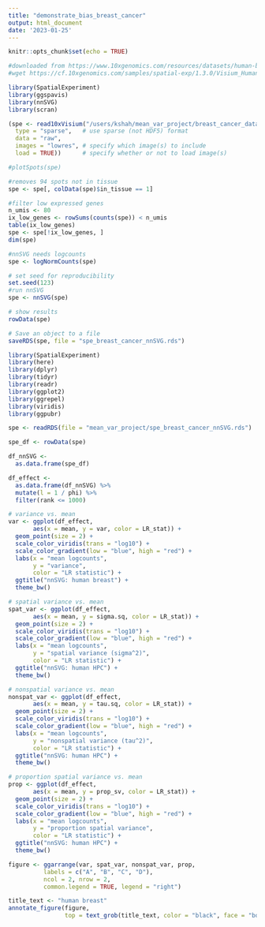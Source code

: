 ```yaml
---
title: "demonstrate_bias_breast_cancer"
output: html_document
date: '2023-01-25'
---
```


```r
knitr::opts_chunk$set(echo = TRUE)
```

```r

#downloaded from https://www.10xgenomics.com/resources/datasets/human-breast-cancer-visium-fresh-frozen-whole-transcriptome-1-standard
#wget https://cf.10xgenomics.com/samples/spatial-exp/1.3.0/Visium_Human_Breast_Cancer/Visium_Human_Breast_Cancer_raw_feature_bc_matrix.tar.gz

library(SpatialExperiment)
library(ggspavis)
library(nnSVG)
library(scran)

(spe <- read10xVisium("/users/kshah/mean_var_project/breast_cancer_data/outs",
  type = "sparse",   # use sparse (not HDF5) format
  data = "raw",     
  images = "lowres", # specify which image(s) to include
  load = TRUE))      # specify whether or not to load image(s)

#plotSpots(spe)

#removes 94 spots not in tissue
spe <- spe[, colData(spe)$in_tissue == 1]

#filter low expressed genes
n_umis <- 80
ix_low_genes <- rowSums(counts(spe)) < n_umis
table(ix_low_genes)
spe <- spe[!ix_low_genes, ]
dim(spe)

#nnSVG needs logcounts
spe <- logNormCounts(spe)

# set seed for reproducibility
set.seed(123)
#run nnSVG
spe <- nnSVG(spe)

# show results
rowData(spe)

# Save an object to a file
saveRDS(spe, file = "spe_breast_cancer_nnSVG.rds")

```


```r

library(SpatialExperiment)
library(here)
library(dplyr)
library(tidyr)
library(readr)
library(ggplot2)
library(ggrepel)
library(viridis)
library(ggpubr)

spe <- readRDS(file = "mean_var_project/spe_breast_cancer_nnSVG.rds")

spe_df <- rowData(spe)

df_nnSVG <- 
  as.data.frame(spe_df)

df_effect <- 
  as.data.frame(df_nnSVG) %>% 
  mutate(l = 1 / phi) %>% 
  filter(rank <= 1000)

# variance vs. mean
var <- ggplot(df_effect, 
       aes(x = mean, y = var, color = LR_stat)) + 
  geom_point(size = 2) + 
  scale_color_viridis(trans = "log10") +
  scale_color_gradient(low = "blue", high = "red") +
  labs(x = "mean logcounts", 
       y = "variance", 
       color = "LR statistic") + 
  ggtitle("nnSVG: human breast") + 
  theme_bw()

# spatial variance vs. mean
spat_var <- ggplot(df_effect, 
       aes(x = mean, y = sigma.sq, color = LR_stat)) + 
  geom_point(size = 2) + 
  scale_color_viridis(trans = "log10") + 
  scale_color_gradient(low = "blue", high = "red") +
  labs(x = "mean logcounts", 
       y = "spatial variance (sigma^2)", 
       color = "LR statistic") + 
  ggtitle("nnSVG: human HPC") + 
  theme_bw()

# nonspatial variance vs. mean
nonspat_var <- ggplot(df_effect, 
       aes(x = mean, y = tau.sq, color = LR_stat)) + 
  geom_point(size = 2) + 
  scale_color_viridis(trans = "log10") + 
  scale_color_gradient(low = "blue", high = "red") +
  labs(x = "mean logcounts", 
       y = "nonspatial variance (tau^2)", 
       color = "LR statistic") + 
  ggtitle("nnSVG: human HPC") + 
  theme_bw()

# proportion spatial variance vs. mean
prop <- ggplot(df_effect, 
       aes(x = mean, y = prop_sv, color = LR_stat)) + 
  geom_point(size = 2) + 
  scale_color_viridis(trans = "log10") + 
  scale_color_gradient(low = "blue", high = "red") +
  labs(x = "mean logcounts", 
       y = "proportion spatial variance", 
       color = "LR statistic") + 
  ggtitle("nnSVG: human HPC") + 
  theme_bw()

figure <- ggarrange(var, spat_var, nonspat_var, prop,
          labels = c("A", "B", "C", "D"),
          ncol = 2, nrow = 2,
          common.legend = TRUE, legend = "right")

title_text <- "human breast"
annotate_figure(figure, 
                top = text_grob(title_text, color = "black", face = "bold", size = 14))

```




